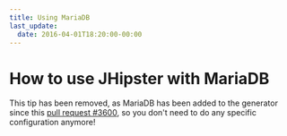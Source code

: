 ```yaml
---
title: Using MariaDB
last_update:
  date: 2016-04-01T18:20:00-00:00
---
```

# How to use JHipster with MariaDB

This tip has been removed, as MariaDB has been added to the generator since this [pull request #3600](https://github.com/jhipster/generator-jhipster/pull/3600), so you don't need to do any specific configuration anymore!
